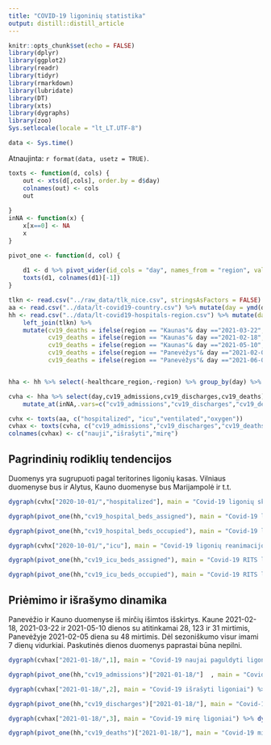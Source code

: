 ```yaml
---
title: "COVID-19 ligoninių statistika"
output: distill::distill_article
---
```


```r
knitr::opts_chunk$set(echo = FALSE)
library(dplyr)
library(ggplot2)
library(readr)
library(tidyr)
library(rmarkdown)
library(lubridate)
library(DT)
library(xts)
library(dygraphs)
library(zoo)
Sys.setlocale(locale = "lt_LT.UTF-8")
```

```r
data <- Sys.time()
```

Atnaujinta: `r format(data, usetz = TRUE)`. 

```r

toxts <- function(d, cols) {
    out <- xts(d[,cols], order.by = d$day)
    colnames(out) <- cols
    out
    
}
inNA <- function(x) {
    x[x==0] <- NA    
    x
}

pivot_one <- function(d, col) {
    
    d1 <- d %>% pivot_wider(id_cols = "day", names_from = "region", values_from =all_of(col))
    toxts(d1, colnames(d1)[-1])
}

tlkn <- read.csv("../raw_data/tlk_nice.csv", stringsAsFactors = FALSE)
aa <- read.csv("../data/lt-covid19-country.csv") %>% mutate(day = ymd(day))
hh <- read.csv("../data/lt-covid19-hospitals-region.csv") %>% mutate(day = ymd(day)) %>% 
    left_join(tlkn) %>% 
    mutate(cv19_deaths = ifelse(region == "Kaunas"& day =="2021-03-22",NA,cv19_deaths),
           cv19_deaths = ifelse(region == "Kaunas"& day =="2021-02-18",NA,cv19_deaths),
           cv19_deaths = ifelse(region == "Kaunas"& day =="2021-05-10",NA,cv19_deaths),
           cv19_deaths = ifelse(region == "Panevėžys"& day =="2021-02-05",NA,cv19_deaths),
           cv19_deaths = ifelse(region == "Panevėžys"& day =="2021-06-04",NA,cv19_deaths))


hha <- hh %>% select(-healthcare_region,-region) %>% group_by(day) %>% summarise_all(sum) 

cvha <- hha %>% select(day,cv19_admissions,cv19_discharges,cv19_deaths) %>% 
    mutate_at(inNA,.vars=c("cv19_admissions","cv19_discharges","cv19_deaths"))

cvhx <- toxts(aa, c("hospitalized", "icu","ventilated","oxygen"))
cvhax <- toxts(cvha, c("cv19_admissions","cv19_discharges","cv19_deaths"))
colnames(cvhax) <- c("nauji","išrašyti","mirę")

```

## Pagrindinių rodiklių tendencijos

Duomenys yra sugrupuoti pagal teritorines ligonių kasas. Vilniaus duomenyse bus ir Alytus, Kauno duomenyse bus Marijampolė ir t.t.

```r
dygraph(cvhx["2020-10-01/","hospitalized"], main = "Covid-19 ligonių skaičius") %>% dyOptions(colors = RColorBrewer::brewer.pal(3, "Set1")[c(1,2)]) %>% dyRangeSelector     
```

```r
dygraph(pivot_one(hh,"cv19_hospital_beds_assigned"), main = "Covid-19 lovų skaičius") %>% dyOptions(colors = RColorBrewer::brewer.pal(5, "Set1")) %>% dyRangeSelector    
```


```r
dygraph(pivot_one(hh,"cv19_hospital_beds_occupied"), main = "Covid-19 ligonių skaičius") %>% dyOptions(colors = RColorBrewer::brewer.pal(5, "Set1")) %>% dyRangeSelector    
```


```r
dygraph(cvhx["2020-10-01/","icu"], main = "Covid-19 ligonių reanimacijoje skaičius") %>% dyOptions(colors = RColorBrewer::brewer.pal(3, "Set1")[1]) %>% dyRangeSelector    
```

```r
dygraph(pivot_one(hh,"cv19_icu_beds_assigned"), main = "Covid-19 RITS lovų skaičius") %>% dyOptions(colors = RColorBrewer::brewer.pal(5, "Set1")) %>% dyRangeSelector    
```

```r
dygraph(pivot_one(hh,"cv19_icu_beds_occupied"), main = "Covid-19 RITS ligonių skaičius") %>% dyOptions(colors = RColorBrewer::brewer.pal(5, "Set1")) %>% dyRangeSelector    
```

## Priėmimo ir išrašymo dinamika

Panevėžio ir Kauno duomenyse iš mirčių išimtos išskirtys. Kaune 2021-02-18,  2021-03-22 ir 2021-05-10 dienos su atitinkamai 28, 123 ir 31 mirtimis, Panevėžyje 2021-02-05 diena su 48 mirtimis. Dėl sezoniškumo visur imami 7 dienų vidurkiai. Paskutinės dienos duomenys paprastai būna nepilni.

```r
dygraph(cvhax["2021-01-18/",1], main = "Covid-19 naujai paguldyti ligoniai") %>% dyOptions(colors = RColorBrewer::brewer.pal(3, "Set1")[1]) %>% dyRangeSelector %>% dyRoller(rollPeriod = 7)   
```
```r
dygraph(pivot_one(hh,"cv19_admissions")["2021-01-18/"]  , main = "Covid-19 naujai paguldyti ligoniai") %>% dyOptions(colors = RColorBrewer::brewer.pal(5, "Set1")) %>% dyRangeSelector %>% dyRoller(rollPeriod = 7) %>% dyCSS("left_legend.css")
```


```r
dygraph(cvhax["2021-01-18/",2], main = "Covid-19 išrašyti ligoniai") %>% dyOptions(colors = RColorBrewer::brewer.pal(3, "Set1")[1]) %>% dyRangeSelector  %>%  dyRoller(rollPeriod = 7)    
```

```r
dygraph(pivot_one(hh,"cv19_discharges")["2021-01-18/"], main = "Covid-19 išrašyti ligoniai") %>% dyOptions(colors = RColorBrewer::brewer.pal(5, "Set1")) %>% dyRangeSelector  %>% dyRoller(rollPeriod = 7)  %>% dyCSS("left_legend.css")
```

```r
dygraph(cvhax["2021-01-18/",3], main = "Covid-19 mirę ligoniai") %>% dyOptions(colors = RColorBrewer::brewer.pal(3, "Set1")[1]) %>% dyRangeSelector    %>% dyRoller(rollPeriod = 7)    
```

```r
dygraph(pivot_one(hh,"cv19_deaths")["2021-01-18/"], main = "Covid-19 mirę ligoniai") %>% dyOptions(colors = RColorBrewer::brewer.pal(5, "Set1")) %>% dyRangeSelector   %>% dyRoller(rollPeriod = 7) %>% dyCSS("left_legend.css")
```



